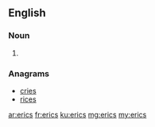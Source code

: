 ==English==

===Noun===
{{head|en|plural}}

# {{plural of|eric|lang=en}}

===Anagrams===
* [[cries#English|cries]]
* [[rices#English|rices]]

[[ar:erics]]
[[fr:erics]]
[[ku:erics]]
[[mg:erics]]
[[my:erics]]